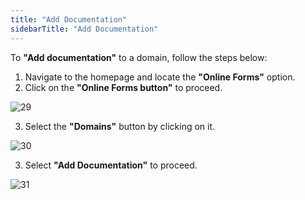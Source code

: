 ```yaml
---
title: "Add Documentation"
sidebarTitle: "Add Documentation"
---
```

To **"Add documentation"** to a domain, follow the steps below:

1. Navigate to the homepage and locate the **"Online Forms"** option.
2. Click on the **"Online Forms button"** to proceed.

![29](/images/domainimages/29.png)

3. Select the **"Domains"** button by clicking on it.

![30](/images/domainimages/30.png)

3. Select **"Add Documentation"** to proceed.

![31](/images/domainimages/31.png)